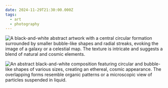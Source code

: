```yaml
---
date: 2024-11-29T21:30:00.000Z
tags:
  - art
  - photography
---
```

![A black-and-white abstract artwork with a central circular formation surrounded by smaller bubble-like shapes and radial streaks, evoking the image of a galaxy or a celestial map. The texture is intricate and suggests a blend of natural and cosmic elements.](/assets/art/20241124-wheel-of-samsara.jpg "<i>Wheel of Samsara</i>, by Douglas Capron")

![An abstract black-and-white composition featuring circular and bubble-like shapes of various sizes, creating an ethereal, cosmic appearance. The overlapping forms resemble organic patterns or a microscopic view of particles suspended in liquid.](/assets/art/20241124-hydrology.jpg "<i>Hydrology: Visions in Ice</i>, by Douglas Capron")
